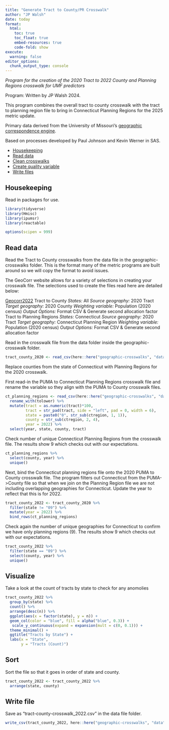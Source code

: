 ```yaml
---
title: "Generate Tract to County/PR Crosswalk"
author: "JP Walsh"
date: today
format:
  html:
    toc: true
    toc_float: true
    embed-resources: true
    code-fold: show
execute: 
  warning: false
editor_options: 
  chunk_output_type: console
---
```


*Program for the creation of the 2020 Tract to  2022 County and Planning Regions crosswalk for UMF predictors*

Program: Written by JP Walsh 2024.

This program combines the overall tract to county crosswalk with the tract to planning region file to bring in Connecticut Planning Regions for the 2025 metric update.

Primary data derived from the University of Missouri's [geographic correspondence engine](https://mcdc.missouri.edu/applications/geocorr.html).

Based on processes developed by Paul Johnson and Kevin Werner in SAS.

-   [Housekeeping](#housekeeping)
-   [Read data](#read-data)
-   [Clean crosswalks](#clean-crosswalks)
-   [Create quality variable](#create-quality-variable)
-   [Write files](#wite-files)


## Housekeeping

Read in packages for use. 

```r
library(tidyverse)
library(Hmisc)
library(ipumsr)
library(reactable)

options(scipen = 999)
```

## Read data

Read the Tract to County crosswalks from the data file in the geographic-crosswalks folder. This is the format many of the metric programs are built around so we will copy the format to avoid issues. 

The GeoCorr website allows for a variety of selections in creating your crosswalk file. The selections used to create the files read here are detailed below:

[Geocorr2022](https://mcdc.missouri.edu/applications/geocorr2022.html)
Tract to County
*States:* All
*Source geography:* 2020 Tract
*Target geography:* 2020 County
*Weighting variable:* Population (2020 census)
*Output Options:* Format CSV & Generate second allocation factor 
Tract to Planning Regions
*States:* Connecticut
*Source geography:* 2020 Tract
*Target geography:* Connecticut Planning Region
*Weighting variable:* Population (2020 census)
*Output Options:* Format CSV & Generate second allocation factor 

Read in the crosswalk file from the data folder inside the geographic-crosswalk folder.
```r
tract_county_2020 <- read_csv(here::here("geographic-crosswalks", "data", "tract-county-crosswalk_2020.csv"))
```

Replace counties from the state of Connecticut with Planning Regions for the 2020 crosswalk.

First read-in the PUMA to Connecticut Planning Regions crosswalk file and rename the variable so they align with the PUMA to County crosswalk files.
```r
ct_planning_regions <- read_csv(here::here("geographic-crosswalks", "data", "raw", "geocorr2022_tract_to_planning_regions_2022.csv")) %>% 
  rename_with(tolower) %>% 
  mutate(tract = as.numeric(tract)*100,
         tract = str_pad(tract, side = "left", pad = 0, width = 6),
         state = paste0("0", str_sub(ctregion, 1, 1)),
         county = str_sub(ctregion, 2, 4),
         year = 2022) %>% 
  select(year, state, county, tract)
```

Check number of unique Connecticut Planning Regions from the crosswalk file. The results show 9 which checks out with our expectations. 

```r
ct_planning_regions %>% 
  select(county, year) %>% 
  unique()
```

Next, bind the Connecticut planning regions file onto the 2020 PUMA to County crosswalk file. The program filters out Connecticut from the PUMA->County file so that when we join on the Planning Region file we are not including overlapping geographies for Connecticut. Update the year to reflect that this is for 2022.

```r
tract_county_2022 <- tract_county_2020 %>% 
  filter(state != "09") %>% 
  mutate(year = 2022) %>% 
  bind_rows(ct_planning_regions)
```

Check again the number of unique geographies for Connecticut to confirm we have only planning regions (9). The results show 9 which checks out with our expectations. 

```r
tract_county_2022 %>% 
  filter(state == "09") %>% 
  select(county, year) %>% 
  unique() 
```


## Visualize

Take a look at the count of tracts by state to check for any anomolies

```r

tract_county_2022 %>% 
  group_by(state) %>% 
  count() %>% 
  arrange(desc(n)) %>% 
  ggplot(aes(x = factor(state), y = n)) +
  geom_col(color = "blue", fill = alpha("blue", 0.3)) +
   scale_y_continuous(expand = expansion(mult = c(0, 0.1))) +
  theme_minimal() +
  ggtitle("Tracts by State") +
  labs(x = "State",
       y = "Tracts (Count)") 
```

## Sort

Sort the file so that it goes in order of state and county.

```r
tract_county_2022 <- tract_county_2022 %>% 
  arrange(state, county)
```

## Write file

Save as "tract-county-crosswalk_2022.csv" in the data file folder.

```r
write_csv(tract_county_2022, here::here("geographic-crosswalks", "data", "tract-county-crosswalk_2022.csv"))
```
